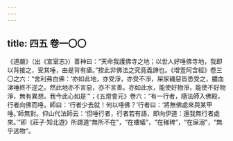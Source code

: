 ```yaml
---
---
---
```

title: 四五 卷一〇〇
---




《道嚴》（出《宣室志》）善神曰：“天命我護佛寺之地；以世人好唾佛寺地，我即以背接之，受其唾，由是背有瘡。”按此非佛法之究竟義諦也。《增壹阿含經》卷三〇之六：“舍利弗白佛：‘亦如此地，亦受淨，亦受不淨，屎尿穢惡皆悉受之，膿血涕唾終不逆之。然此地亦不言惡，亦不言善。亦如此水，能使好物淨，能使不好物淨，無有異想。我今此心如是’”；《五燈會元》卷六：“有一行者，隨法師入佛殿，行者向佛而唾。師曰：‘行者少去就！何以唾佛？’行者曰：‘將無佛處來與某甲唾。’師無對。仰山代法師云：‘但唾行者，行者若有語，即向伊道：還我無行者處來。’”即《莊子·知北遊》所謂道“無所不在”，“在螻蟻”，“在稊稗”，“在屎溺”，“無乎逃物”。